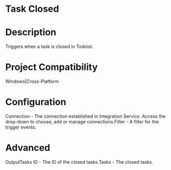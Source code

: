 ﻿# Task Closed

# Description

Triggers when a task is closed in Todoist.

# Project Compatibility

Windows|Cross-Platform

# Configuration

Connection - The
                        connection established in Integration Service. Access the drop-down to
                        choose, add or manage connections.Filter - A filter for the trigger events.

# Advanced

OutputTasks ID - The ID of the closed tasks.Tasks - The closed tasks.

